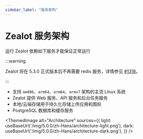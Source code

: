 ```yaml
---
sidebar_label: "服务架构"
---
```


# Zealot 服务架构

运行 Zealot 依赖如下服务才能保证正常运行

:::warning

Zealot 将在 5.3.0 正式版本后不再需要 redis 服务，详情参见 [#1318](https://github.com/tryzealot/zealot/pull/1318)。

:::

- 支持 `amd86`、`arm64`、`arm64`、`armv7` 架构的主流 Linux 系统
- Zealot 提供 Web 服务、API 服务和后台任务服务
- 本地/云端存储用于持久化存储上传应用和图标
- PostgreSQL 数据库和缓存服务


<ThemedImage
  alt="Architecture"
  sources={{
    light: useBaseUrl('/img/5.0.0/zh-Hans/architecture-light.png'),
    dark: useBaseUrl('/img/5.0.0/zh-Hans/architecture-dark.png'),
  }}
/>
